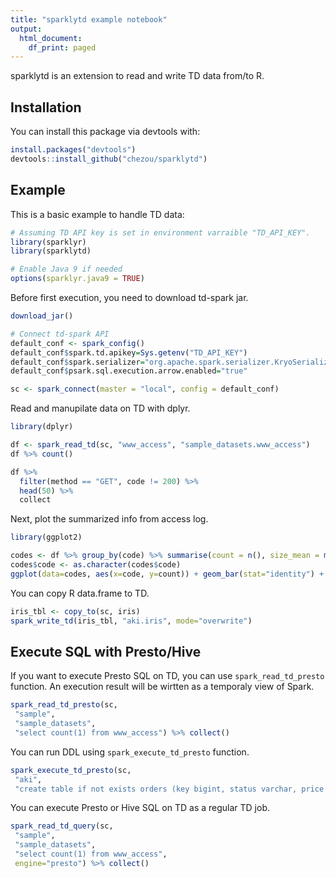 ```yaml
---
title: "sparklytd example notebook"
output:
  html_document:
    df_print: paged
---
```


sparklytd is an extension to read and write TD data from/to R.

## Installation

You can install this package via devtools with:


```r
install.packages("devtools")
devtools::install_github("chezou/sparklytd")
```


## Example

This is a basic example to handle TD data:

```r
# Assuming TD API key is set in environment varraible "TD_API_KEY". 
library(sparklyr)
library(sparklytd)

# Enable Java 9 if needed
options(sparklyr.java9 = TRUE)
```

Before first execution, you need to download td-spark jar.

```r
download_jar()
```

```r
# Connect td-spark API
default_conf <- spark_config()
default_conf$spark.td.apikey=Sys.getenv("TD_API_KEY")
default_conf$spark.serializer="org.apache.spark.serializer.KryoSerializer"
default_conf$psark.sql.execution.arrow.enabled="true"

sc <- spark_connect(master = "local", config = default_conf)
```

Read and manupilate data on TD with dplyr.

```r
library(dplyr)

df <- spark_read_td(sc, "www_access", "sample_datasets.www_access")
df %>% count()
```

```r
df %>%
  filter(method == "GET", code != 200) %>%
  head(50) %>%
  collect
```

Next, plot the summarized info from access log.

```r
library(ggplot2)

codes <- df %>% group_by(code) %>% summarise(count = n(), size_mean = mean(size)) %>% collect
codes$code <- as.character(codes$code)
ggplot(data=codes, aes(x=code, y=count)) + geom_bar(stat="identity") + scale_y_continuous(trans='log10')
```

You can copy R data.frame to TD.


```r
iris_tbl <- copy_to(sc, iris)
spark_write_td(iris_tbl, "aki.iris", mode="overwrite")
```

## Execute SQL with Presto/Hive

If you want to execute Presto SQL on TD, you can use `spark_read_td_presto` function. An execution result will be wirtten as a temporaly view of Spark.

```r
spark_read_td_presto(sc,
 "sample",
 "sample_datasets",
 "select count(1) from www_access") %>% collect()
```

You can run DDL using `spark_execute_td_presto` function.

```r
spark_execute_td_presto(sc,
 "aki",
 "create table if not exists orders (key bigint, status varchar, price double)")
```


You can execute Presto or Hive SQL on TD as a regular TD job.


```r
spark_read_td_query(sc,
 "sample",
 "sample_datasets",
 "select count(1) from www_access",
 engine="presto") %>% collect()
```

